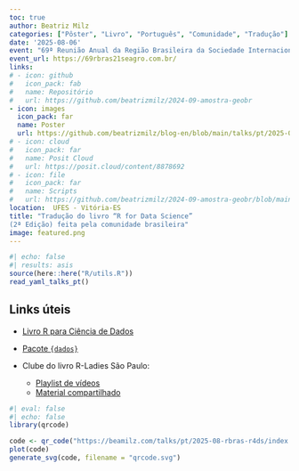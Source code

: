 ```yaml
---
toc: true
author: Beatriz Milz
categories: ["Pôster", "Livro", "Português", "Comunidade", "Tradução"]
date: '2025-08-06'
event: "69ª Reunião Anual da Região Brasileira da Sociedade Internacional de Biometria (RBras)"
event_url: https://69rbras21seagro.com.br/
links:
# - icon: github
#   icon_pack: fab
#   name: Repositório
#   url: https://github.com/beatrizmilz/2024-09-amostra-geobr
- icon: images
  icon_pack: far
  name: Poster
  url: https://github.com/beatrizmilz/blog-en/blob/main/talks/pt/2025-08-rbras-r4ds/poster.pdf
# - icon: cloud
#   icon_pack: far
#   name: Posit Cloud
#   url: https://posit.cloud/content/8878692 
# - icon: file
#   icon_pack: far
#   name: Scripts
#   url: https://github.com/beatrizmilz/2024-09-amostra-geobr/blob/main/script.R
location:  UFES - Vitória-ES
title: "Tradução do livro “R for Data Science”
(2ª Edição) feita pela comunidade brasileira"
image: featured.png
---
```


```r
#| echo: false
#| results: asis
source(here::here("R/utils.R"))
read_yaml_talks_pt()
```

## Links úteis

-   [Livro R para Ciência de Dados](https://pt.r4ds.hadley.nz/)

-   [Pacote `{dados}`](https://cienciadedatos.github.io/dados/)

-   Clube do livro R-Ladies São Paulo:

    -   [Playlist de vídeos](https://youtube.com/playlist?list=PLufjVrrUAoSdAk_I8l_MJRCwS8P_R-isY&si=lROiQeZDJDw-5B6Q)
    -   [Material compartilhado](https://docs.google.com/document/d/1xCn5gxK47tj9lRpDovwGNlza9i1FX2VBixo1V7VtUUs/edit?usp=sharing)

```r
#| eval: false
#| echo: false
library(qrcode)

code <- qr_code("https://beamilz.com/talks/pt/2025-08-rbras-r4ds/index.html")
plot(code)
generate_svg(code, filename = "qrcode.svg")
```
